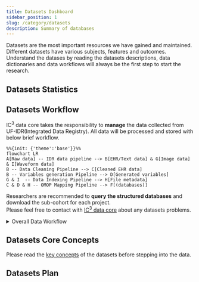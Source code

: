 ```yaml
---
title: Datasets Dashboard
sidebar_position: 1
slug: /category/datasets
description: Summary of databases
---
```


Datasets are the most important resources we have gained and maintained. Different datasets have various subjects, features and outcomes.<br />
Understand the datases by reading the datasets descriptions, data dictionaries and data workflows will always be the first step to start the research.<br />  

## Datasets Statistics
<DatabaseCards/>

## Datasets Workflow
IC<sup>3</sup> data core takes the responsibility to **manage** the data collected from UF-IDR(Integrated Data Registry). All data will be processed and stored with below brief workflow.<br />

```mermaid
%%{init: {'theme':'base'}}%%
flowchart LR
A[Raw data] -- IDR data pipeline --> B[EHR/Text data] & G[Image data] & I[Waveform data]
B -- Data Cleaning Pipeline --> C[Cleaned EHR data]
B -- Variables generation Pipeline --> D[Generated variables]
G & I  -- Data Indexing Pipeline --> H[File metadata]
C & D & H -- OMOP Mapping Pipeline --> F[(databases)]

```
Researchers are recommended to **query the structured databases** and download the sub-cohort for each project. <br />
Please feel free to contact with [IC<sup>3</sup> data core](mailto:ziyuan.guan@ufl.edu,shickelb@ufl.edu,Tezcan.OzrazgatBaslanti@medicine.ufl.edu) about any datasets problems.

<details>
<summary>Overall Data Workflow</summary>
<Image img={require('./workflow.png')} />

</details>

## Datasets Core Concepts
Please read the [key concepts](/docs/datasets/core_concepts) of the datasets before stepping into the data.


## Datasets Plan

<TimelineComponent />



